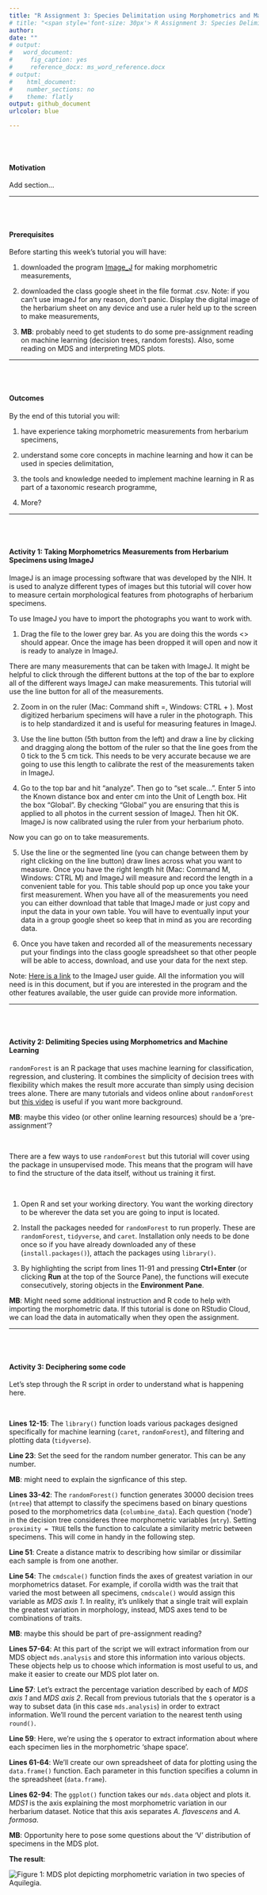 ```yaml
---
title: "R Assignment 3: Species Delimitation using Morphometrics and Machine Learning"
# title: "<span style='font-size: 30px'> R Assignment 3: Species Delimitation using Morphometrics and Machine Learning </style>"
author: 
date: ""
# output:
#   word_document:
#     fig_caption: yes
#     reference_docx: ms_word_reference.docx
# output:
#    html_document:
#    number_sections: no
#    theme: flatly
output: github_document
urlcolor: blue

---
```


<br>
<br>

#### Motivation

Add section...

---

<br>
<br>

#### Prerequisites 

Before starting this week's tutorial you will have: <br>

1. downloaded the program [Image_J](https://imagej.nih.gov/ij/download.htm) for making morphometric measurements,  <br>

2. downloaded the class google sheet in the file format .csv. Note: if you can’t use imageJ for any reason, don’t panic. Display the digital image of the herbarium sheet on any device and use a ruler held up to the screen to make measurements, <br>

3. **MB**: probably need to get students to do some pre-assignment reading on machine learning (decision trees, random forests). Also, some reading on MDS and interpreting MDS plots. 

---

<br>
<br>

#### Outcomes

By the end of this tutorial you will: <br>

1.  have experience taking morphometric measurements from herbarium specimens, <br>

2. understand some core concepts in machine learning and how it can be used in species delimitation, <br>

3. the tools and knowledge needed to implement machine learning in R as part of a taxonomic research programme, <br>

4. More?

---

<br>
<br>

#### Activity 1: Taking Morphometrics Measurements from Herbarium Specimens using ImageJ

ImageJ is an image processing software that was developed by the NIH. It is used to analyze different types of images but this tutorial will cover how to measure certain morphological features from photographs of herbarium specimens. <br>

To use ImageJ you have to import the photographs you want to work with. <br>

1. Drag the file to the lower grey bar. As you are doing this the words <<drag and drop>> should appear. Once the image has been dropped it will open and now it is ready to analyze in ImageJ. <br>

There are many measurements that can be taken with ImageJ. It might be helpful to click through the different buttons at the top of the bar to explore all of the different ways ImageJ can make measurements. This tutorial will use the line button for all of the measurements. <br>

2. Zoom in on the ruler (Mac: Command shift =, Windows: CTRL + ). Most digitized herbarium specimens will have a ruler in the photograph. This is to help standardized it and is useful for measuring features in ImageJ. <br>

3. Use the line button (5th button from the left) and draw a line by clicking and dragging along the bottom of the ruler so that the line goes from the 0 tick to the 5 cm tick. This needs to be very accurate because we are going to use this length to calibrate the rest of the measurements taken in ImageJ. <br>

4.  Go to the top bar and hit “analyze”. Then go to “set scale…”. Enter 5 into the Known distance box and enter cm into the Unit of Length box. Hit the box “Global”. By checking “Global” you are ensuring that this is applied to all photos in the current session of ImageJ. Then hit OK. ImageJ is now calibrated using the ruler from your herbarium photo. <br>

Now you can go on to take measurements. <br>

5. Use the line or the segmented line (you can change between them by right clicking on the line button) draw lines across what you want to measure. Once you have the right length hit (Mac: Command M, Windows: CTRL M) and ImageJ will measure and record the length in a convenient table for you. This table should pop up once you take your first measurement. When you have all of the measurements you need you can either download that table that ImageJ made or just copy and input the data in your own table. You will have to eventually input your data in a group google sheet so keep that in mind as you are recording data. <br>

6. Once you have taken and recorded all of the measurements necessary put your findings into the class google spreadsheet so that other people will be able to access, download, and use your data for the next step. <br>

Note: [Here is a link](https://imagej.nih.gov/ij/docs/guide/user-guide.pdf) to the ImageJ user guide. All the information you will need is in this document, but if you are interested in the program and the other features available, the user guide can provide more information. 

---

<br>
<br>

#### Activity 2: Delimiting Species using Morphometrics and Machine Learning

`randomForest` is an R package that uses machine learning for classification, regression, and clustering. It combines the simplicity of decision trees with flexibility which makes the result more accurate than simply using decision trees alone. There are many tutorials and videos online about `randomForest` but [this video](https://www.youtube.com/watch?v=J4Wdy0Wc_xQ) is useful if you want more background. 

**MB**: maybe this video (or other online learning resources) should be a 'pre-assignment'? 

<br>

There are a few ways to use `randomForest` but this tutorial will cover using the package in unsupervised mode. This means that the program will have to find the structure of the data itself, without us training it first. 

<br>

1. Open R and set your working directory. You want the working directory to be wherever the data set you are going to input is located. 

2. Install the packages needed for `randomForest` to run properly. These are `randomForest`, `tidyverse`, and `caret`. Installation only needs to be done once so if you have already downloaded any of these (`install.packages()`), attach the packages using `library()`. 

3. By highlighting the script from lines 11-91 and pressing **Ctrl+Enter** (or clicking **Run** at the top of the Source Pane), the functions will execute consecutively, storing objects in the **Environment Pane**. 

**MB**: Might need some additional instruction and R code to help with importing the morphometric data. If this tutorial is done on RStudio Cloud, we can load the data in automatically when they open the assignment.  

---

<br>
<br>

#### Activity 3: Deciphering some code

Let's step through the R script in order to understand what is happening here. 

<br>

**Lines 12-15**: The `library()` function loads various packages designed specifically for machine learning (`caret`, `randomForest`), and filtering and plotting data (`tidyverse`). 

**Line 23**: Set the seed for the random number generator. This can be any number. 

**MB**: might need to explain the signficance of this step.

**Lines 33-42**: The `randomForest()` function generates 30000 decision trees (`ntree`) that attempt to classify the specimens based on binary questions posed to the morphometrics data (`columbine_data`). Each question ('node') in the decision tree consideres three morphometric variables (`mtry`). Setting `proximity = TRUE` tells the function to calculate a similarity metric between specimens. This will come in handy in the following step. 

**Line 51**: Create a distance matrix to describing how similar or dissimilar each sample is from one another. 

**Line 54**: The `cmdscale()` function finds the axes of greatest variation in our morphometrics dataset. For example, if corolla width was the trait that varied the most between all specimens, `cmdscale()` would assign this variable as _MDS axis 1_. In reality, it's unlikely that a single trait will explain the greatest variation in morphology, instead, MDS axes tend to be combinations of traits. 

**MB**: maybe this should be part of pre-assignment reading?


**Lines 57-64**: At this part of the script we will extract information from our MDS object `mds.analysis` and store this information into various objects. These objects help us to choose which information is most useful to us, and make it easier to create our MDS plot later on. 

**Line 57**: Let's extract the percentage variation described by each of _MDS axis 1_ and _MDS axis 2_. Recall from previous tutorials that the `$` operator is a way to subset data (in this case `mds.analysis`) in order to extract information. We'll round the percent variation to the nearest tenth using `round()`. 

**Line 59**: Here, we're using the `$` operator to extract information about where each specimen lies in the morphometric 'shape space'.  

**Lines 61-64**: We'll create our own spreadsheet of data for plotting using the `data.frame()` function. Each parameter in this function specifies a column in the spreadsheet (`data.frame`). 

**Lines 62-94**: The `ggplot()` function takes our `mds.data` object and plots it. _MDS1_ is the axis explaining the most morphometric variation in our herbarium dataset. Notice that this axis separates _A. flavescens_ and _A. formosa_. 

**MB**: Opportunity here to pose some questions about the 'V' distribution of specimens in the MDS plot. 

**The result**:

![Figure 1: MDS plot depicting morphometric variation in two species of _Aquilegia_.](aquelgia_mds.jpg)
<br>
<br>








